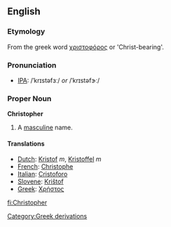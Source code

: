 ==English==

===Etymology===
From the greek word [[χριστοφόρος]] or 'Christ-bearing'.

===Pronunciation===
* [[Wiktionary:Pronunciation_key|IPA]]: /ˈkrɪstəfɜː/ ''or'' /ˈkrɪstəfɝː/

===Proper Noun===
'''Christopher'''
#A [[masculine]] name.

====Translations====
*[[Dutch]]: [[Kristof]] ''m'', [[Kristoffel]] ''m''
*[[French]]: [[Christophe]]
*[[Italian]]: [[Cristoforo]]
*[[Slovene]]: [[Krištof]]
*[[Greek]]: [[Χρήστος]]
[[Category:Greek derivations]]

[[fi:Christopher]]
